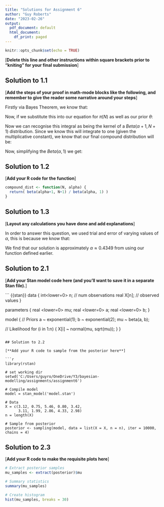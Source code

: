 ```yaml
---
title: "Solutions for Assignment 6"
author: "Guy Roberts"
date: "2023-02-26"
output:
  pdf_document: default
  html_document:
    df_print: paged
---
```


```r
knitr::opts_chunk$set(echo = TRUE)
```

[**Delete this line and other instructions within square brackets prior to "kniting" for your final submission**]

## Solution to 1.1

[**Add the steps of your proof in math-mode blocks like the following, and remember to give the reader some narrative around your steps**]

Firstly via Bayes Theorem, we know that:

\begin{align*}
  \pi(N) &\propto \pi(N|\theta)\pi(\theta) \\
  \pi(N) &= \int_{0}^{1} \pi(N|\theta)\pi(\theta)\,d\theta \\
  \pi(N|\theta) &= (1-\theta)^N \theta \\
\end{align*}

Now, if we substitute this into our equation for $\pi(N)$ as well as our prior $\theta$:

\begin{align*}
    \pi(N) &= \int_{0}^{1} (1-\theta)^N \theta \times \frac{\theta^{\alpha-1}}{Beta(\alpha, 1)} \,d\theta \\
    \pi(N) &= \frac{1}{\beta(\alpha, 1)} \int_{0}^{1} (1-\theta)^N \theta^{\alpha} \,d\theta 
\end{align*}

Now we can recognise this integral as being the kernel of a $Beta(\alpha+1, N+1)$ distribution. Since we know this will integrate to one (given the multiplicative constant), we know that our final compound distribution will be:

\begin{align*}
    \pi(N) &= \frac{Beta(\alpha+1,N+1)}{Beta(\alpha, 1)}
\end{align*}

Now, simplifying the $Beta(\alpha, 1)$ we get:

\begin{align*}
  \pi(N) &= \alpha Beta(\alpha+1, N+1)
\end{align*}

## Solution to 1.2

[**Add your R code for the function**]

```r
compound_dist <- function(N, alpha) {
  return( beta(alpha+1, N+1) / beta(alpha, 1) )
}
```

## Solution to 1.3

[**Layout any calculations you have done and add explanations**] 

In order to answer this question, we used trial and error of varying values of $\alpha$, this is because we know that:

\begin{align*}
    Pr(N \leq 2) &= \pi(2) + \pi(1) + \pi(0)
\end{align*}

We find that our solution is approximately $\alpha \approx 0.4349$ from using our function defined earlier.

## Solution to 2.1

[**Add your Stan model code here (and you'll want to save it in a separate Stan file).**]

``` {{stan}}
data {
  int<lower=0> n; // num observations
  real X[n];     // observed values
}

parameters {
  real <lower=0> mu;
  real <lower=0> a;
  real <lower=0> b;
}

model {
  // Priors
  a ~ exponential(1);
  b ~ exponential(2);
  mu ~ beta(a, b);
  
  // Likelihood
  for (i in 1:n) {
    X[i] ~ normal(mu, sqrt(mu));
  }
}
```

## Solution to 2.2

[**Add your R code to sample from the posterior here**]

```r
library(rstan)

# set working dir
setwd('C:/Users/guyro/OneDrive/Y3/bayesian-modelling/assignments/assignment6')

# Compile model
model = stan_model('model.stan')

# Data
X = c(3.12, 0.75, 5.46, 0.80, 3.42,
      3.11, 1.99, 2.86, 4.33, 2.98)
n = length(X)

# Sample from posterior
posterior <- sampling(model, data = list(X = X, n = n), iter = 10000, chains = 4)
```

## Solution to 2.3

[**Add your R code to make the requisite plots here**]

```r
# Extract posterior samples
mu_samples <- extract(posterior)$mu

# Summary statistics
summary(mu_samples)

# Create histogram
hist(mu_samples, breaks = 30)
```
